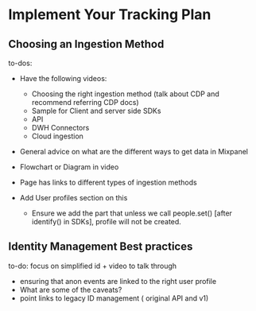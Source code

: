 # Implement Your Tracking Plan

## Choosing an Ingestion Method
to-dos:
- Have the following videos:
    - Choosing the right ingestion method (talk about CDP and recommend referring CDP docs)
    - Sample for Client and server side SDKs
    - API
    - DWH Connectors
    - Cloud ingestion
- General advice on what are the different ways to get data in Mixpanel
- Flowchart or Diagram in video
- Page has links to different types of ingestion  methods

- Add User profiles section on this
    - Ensure we add the part that unless we call people.set() [after identify() in SDKs], profile will not be created.

## Identity Management Best practices
to-do: focus on simplified id + video to talk through

- ensuring that anon events are linked to the right user profile
- What are some of the caveats?
- point links to legacy ID management ( original API and v1)
